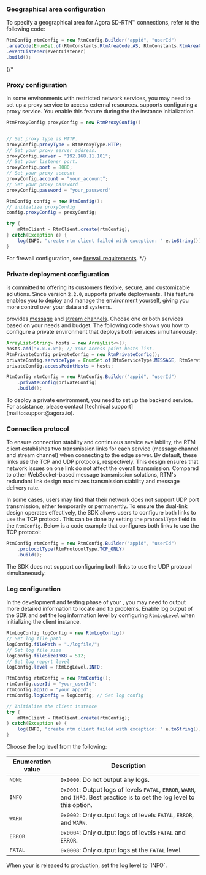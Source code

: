 <PlatformWrapper platform="android">

### Geographical area configuration

To specify a geographical area for Agora SD-RTN™ connections, refer to the following code:

```java
RtmConfig rtmConfig = new RtmConfig.Builder("appid", "userId")
.areaCode(EnumSet.of(RtmConstants.RtmAreaCode.AS, RtmConstants.RtmAreaCode.CN))
.eventListener(eventListener)
.build();
```

{/* 
### Proxy configuration

In some environments with restricted network services, you may need to set up a proxy service to access external resources. <Vg k="SIG" /> supports configuring a proxy service. You enable this feature during the the <Vg k="SIG" /> instance initialization.

```java
RtmProxyConfig proxyConfig = new RtmProxyConfig()


// Set proxy type as HTTP.
proxyConfig.proxyType = RtmProxyType.HTTP;
// Set your proxy server address.
proxyConfig.server = "192.168.11.101";
// Set your listener port.
proxyConfig.port = 8080;
// Set your proxy account
proxyConfig.account = "your_account";
// Set your proxy password
proxyConfig.password = "your_password"

RtmConfig config = new RtmConfig();
// initialize proxyConfig
config.proxyConfig = proxyConfig;

try {
    mRtmClient = RtmClient.create(rtmConfig);
} catch(Exception e) {
    log(INFO, "create rtm client failed with exception: " e.toString());
}
```

For firewall configuration, see [firewall requirements](../reference/firewall).
*/}

### Private deployment configuration

<Vg k="COMPANY" /> is committed to offering its customers flexible, secure, and customizable solutions. Since version `2.2.0`, <Vg k="SIG" /> supports private deployments. This feature enables you to deploy and manage the <Vg k="SIG" /> environment yourself, giving you more control over your data and systems. 

<Vg k="SIG" /> provides [message](../core-functionality/message-channel) and [stream channels](../core-functionality/stream-channel). Choose one or both services based on your needs and budget. The following code shows you how to configure a private environment that deploys both services simultaneously:

```java
ArrayList<String> hosts = new ArrayList<>();
hosts.add("x.x.x.x"); // Your access point hosts list.
RtmPrivateConfig privateConfig = new RtmPrivateConfig();
privateConfig.serviceType = EnumSet.of(RtmServiceType.MESSAGE, RtmServiceType.STREAMING);
privateConfig.accessPointHosts = hosts;

RtmConfig rtmConfig = new RtmConfig.Builder("appid", "userId")
    .privateConfig(privateConfig)
    .build();
```

<Admonition type="alert" info="info">
To deploy a private environment, you need to set up the backend service. For assistance, please contact [technical support](mailto:support@agora.io). 
</Admonition>


### Connection protocol

To ensure connection stability and continuous service availability, the RTM client establishes two transmission links for each service (message channel and stream channel) when connecting to the edge server. By default, these links use the TCP and UDP protocols, respectively. This design ensures that network issues on one link do not affect the overall transmission. Compared to other WebSocket-based message transmission solutions, RTM's redundant link design maximizes transmission stability and message delivery rate.

In some cases, users may find that their network does not support UDP port transmission, either temporarily or permanently. To ensure the dual-link design operates effectively, the SDK allows users to configure both links to use the TCP protocol. This can be done by setting the `protocolType` field in the `RtmConfig`. Below is a code example that configures both links to use the TCP protocol:

```java
RtmConfig rtmConfig = new RtmConfig.Builder("appid", "userId")
    .protocolType(RtmProtocolType.TCP_ONLY)
    .build();
```

<Admonition type="alert" info="info">
The SDK does not support configuring both links to use the UDP protocol simultaneously.
</Admonition>

### Log configuration

In the development and testing phase of your <Vpl k="CLIENT" />, you may need to output more detailed information to locate and fix problems. Enable log output of the SDK and set the log information level by configuring `RtmLogLevel` when initializing the <Vg k="SIG" /> client instance. 

```java
RtmLogConfig logConfig = new RtmLogConfig()
// Set log file path
logConfig.filePath = "./logfile/";
// Set log file size
logConfig.fileSizeInKB = 512;
// Set log report level
logConfig.level = RtmLogLevel.INFO;

RtmConfig rtmConfig = new RtmConfig();
rtmConfig.userId = "your_userId";
rtmConfig.appId = "your_appId";
rtmConfig.logConfig = logConfig; // Set log config

// Initialize the client instance
try {
    mRtmClient = RtmClient.create(rtmConfig);
} catch(Exception e) {
    log(INFO, "create rtm client failed with exception: " e.toString());
}
```

Choose the log level from the following: 

| Enumeration value | Description   |
|----------|------------------------|
| `NONE`      | `0x0000`: Do not output any logs.    |
| `INFO`      | `0x0001`: Output logs of levels `FATAL`, `ERROR`, `WARN`, and `INFO`. Best practice is to set the log level to this option. |
| `WARN`      | `0x0002`: Only output logs of levels `FATAL`, `ERROR`, and `WARN`.  |
| `ERROR`     | `0x0004`: Only output logs of levels `FATAL` and `ERROR`. |
| `FATAL`     | `0x0008`: Only output logs at the `FATAL` level.   |

<Admonition type="info" info="info">
When your <Vpl k="CLIENT" /> is released to production, set the log level to `INFO`.
</Admonition>

</PlatformWrapper>
